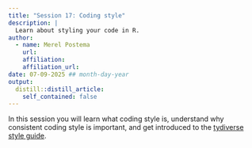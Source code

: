 ```yaml
---
title: "Session 17: Coding style"
description: |
  Learn about styling your code in R.
author:
  - name: Merel Postema 
    url:
    affiliation: 
    affiliation_url: 
date: 07-09-2025 ## month-day-year
output:
  distill::distill_article:
    self_contained: false
---
```


In this session you will learn what coding style is, understand why consistent coding style is important, and get introduced to the [tydiverse style guide](https://style.tidyverse.org/).


